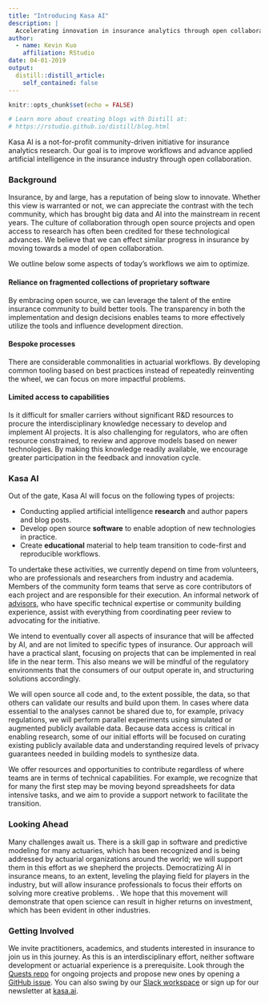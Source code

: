 ```yaml
---
title: "Introducing Kasa AI"
description: |
  Accelerating innovation in insurance analytics through open collaboration.
author:
  - name: Kevin Kuo
    affiliation: RStudio
date: 04-01-2019
output:
  distill::distill_article:
    self_contained: false
---
```


```r
knitr::opts_chunk$set(echo = FALSE)

# Learn more about creating blogs with Distill at:
# https://rstudio.github.io/distill/blog.html

```


Kasa AI is a not-for-profit community-driven initiative for insurance analytics research. Our goal is to improve workflows and advance applied artificial intelligence in the insurance industry through open collaboration. 

### Background

Insurance, by and large, has a reputation of being slow to innovate. Whether this view is warranted or not, we can appreciate the contrast with the tech community, which has brought big data and AI into the mainstream in recent years. The culture of collaboration through open source projects and open access to research has often been credited for these technological advances. We believe that we can effect similar progress in insurance by moving towards a model of open collaboration. 

We outline below some aspects of today’s workflows we aim to optimize.

#### Reliance on fragmented collections of proprietary software

By embracing open source, we can leverage the talent of the entire insurance community to build better tools. The transparency in both the implementation and design decisions enables teams to more effectively utilize the tools and influence development direction.

#### Bespoke processes 

There are considerable commonalities in actuarial workflows. By developing common tooling based on best practices instead of repeatedly reinventing the wheel, we can focus on more impactful problems.

#### Limited access to capabilities

Is it difficult for smaller carriers without significant R&D resources to procure the interdisciplinary knowledge necessary to develop and implement AI projects. It is also challenging for regulators, who are often resource constrained, to review and approve models based on newer technologies. By making this knowledge readily available, we encourage greater participation in the feedback and innovation cycle.

### Kasa AI

Out of the gate, Kasa AI will focus on the following types of projects:

- Conducting applied artificial intelligence **research** and author papers and blog posts.
- Develop open source **software** to enable adoption of new technologies in practice.
- Create **educational** material to help team transition to code-first and reproducible workflows.

To undertake these activities, we currently depend on time from volunteers, who are professionals and researchers from industry and academia. Members of the community form teams that serve as core contributors of each project and are responsible for their execution. An informal network of [advisors](https://kasa.ai/about/#people), who have specific technical expertise or community building experience, assist with everything from coordinating peer review to advocating for the initiative.

We intend to eventually cover all aspects of insurance that will be affected by AI, and are not limited to specific types of insurance. Our approach will have a practical slant, focusing on projects that can be implemented in real life in the near term. This also means we will be mindful of the regulatory environments that the consumers of our output operate in, and structuring solutions accordingly.

We will open source all code and, to the extent possible, the data, so that others can validate our results and build upon them. In cases where data essential to the analyses cannot be shared due to, for example, privacy regulations, we will perform parallel experiments using simulated or augmented publicly available data. Because data access is critical in enabling research, some of our initial efforts will be focused on curating existing publicly available data and understanding required levels of privacy guarantees needed in building models to synthesize data.

We offer resources and opportunities to contribute regardless of where teams are in terms of technical capabilities. For example, we recognize that for many the first step may be moving beyond spreadsheets for data intensive tasks, and we aim to provide a support network to facilitate the transition.

### Looking Ahead

Many challenges await us. There is a skill gap in software and predictive modeling for many actuaries, which has been recognized and is being addressed by actuarial organizations around the world; we will support them in this effort as we shepherd the projects. Democratizing AI in insurance means, to an extent, leveling the playing field for players in the industry, but will allow insurance professionals to focus their efforts on solving more creative problems. . We hope that this movement will demonstrate that open science can result in higher returns on investment, which has been evident in other industries.

### Getting Involved

We invite practitioners, academics, and students interested in insurance to join us in this journey. As this is an interdisciplinary effort, neither software development or actuarial experience is a prerequisite. Look through the [Quests repo](https://github.com/kasaai/quests) for ongoing projects and propose new ones by opening a [GitHub issue](https://github.com/kasaai/quests/issues). You can also swing by our [Slack workspace](https://join.slack.com/t/kasaai/shared_invite/enQtNTY4OTQ0OTcyODY1LTU3YzFjMjFhY2YyMGE3MjRkM2Y1MGNlZjY0NWQ4MGI2NmVhOWQyODRjZTZmMWQ4MzBkMDliYmNjYmI2NzVmZjY) or sign up for our newsletter at [kasa.ai](https://kasa.ai).